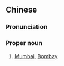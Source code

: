 {{also|孟买}}
==Chinese==
{{zh-forms|s=孟买}}

===Pronunciation===
{{zh-pron
|m=Mèngmǎi
|cat=pn
}}

===Proper noun===
{{zh-proper noun}}

# [[Mumbai]], [[Bombay]] {{gloss|large city in India}}